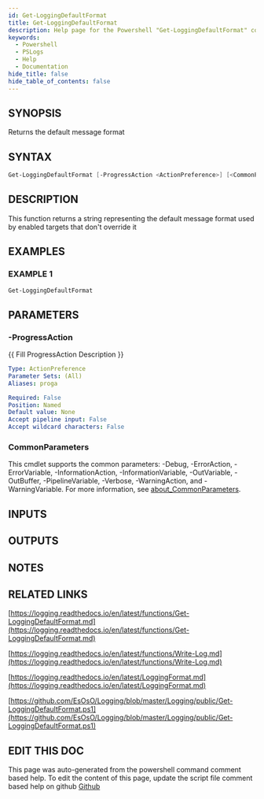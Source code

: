 ```yaml
---
id: Get-LoggingDefaultFormat
title: Get-LoggingDefaultFormat
description: Help page for the Powershell "Get-LoggingDefaultFormat" command
keywords:
  - Powershell
  - PSLogs
  - Help
  - Documentation
hide_title: false
hide_table_of_contents: false
---
```


## SYNOPSIS

Returns the default message format

## SYNTAX

```powershell
Get-LoggingDefaultFormat [-ProgressAction <ActionPreference>] [<CommonParameters>]
```

## DESCRIPTION

This function returns a string representing the default message format used by enabled targets that don't override it

## EXAMPLES

### EXAMPLE 1

```powershell
Get-LoggingDefaultFormat
```

## PARAMETERS

### -ProgressAction

\{\{ Fill ProgressAction Description \}\}

```yaml
Type: ActionPreference
Parameter Sets: (All)
Aliases: proga

Required: False
Position: Named
Default value: None
Accept pipeline input: False
Accept wildcard characters: False
```

### CommonParameters

This cmdlet supports the common parameters: -Debug, -ErrorAction, -ErrorVariable, -InformationAction, -InformationVariable, -OutVariable, -OutBuffer, -PipelineVariable, -Verbose, -WarningAction, and -WarningVariable. For more information, see [about_CommonParameters](http://go.microsoft.com/fwlink/?LinkID=113216).

## INPUTS

## OUTPUTS

## NOTES

## RELATED LINKS

[https://logging.readthedocs.io/en/latest/functions/Get-LoggingDefaultFormat.md](https://logging.readthedocs.io/en/latest/functions/Get-LoggingDefaultFormat.md)

[https://logging.readthedocs.io/en/latest/functions/Write-Log.md](https://logging.readthedocs.io/en/latest/functions/Write-Log.md)

[https://logging.readthedocs.io/en/latest/LoggingFormat.md](https://logging.readthedocs.io/en/latest/LoggingFormat.md)

[https://github.com/EsOsO/Logging/blob/master/Logging/public/Get-LoggingDefaultFormat.ps1](https://github.com/EsOsO/Logging/blob/master/Logging/public/Get-LoggingDefaultFormat.ps1)

## EDIT THIS DOC 

This page was auto-generated from the powershell command comment based help. To edit the content of this page, update the script file comment based help on github [Github](https://github.com/hanpq/PSLogs)
